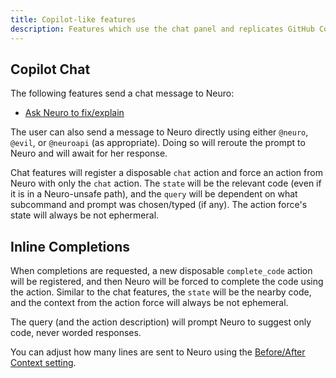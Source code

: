 ```yaml
---
title: Copilot-like features
description: Features which use the chat panel and replicates GitHub Copilot's behaviour.
---
```


## Copilot Chat

The following features send a chat message to Neuro:

- [Ask Neuro to fix/explain](/neuropilot/references/commands#ask-neuro-to-fixexplain)

The user can also send a message to Neuro directly using either `@neuro`, `@evil`, or `@neuroapi` (as appropriate).
Doing so will reroute the prompt to Neuro and will await for her response.

Chat features will register a disposable `chat` action and force an action from Neuro with only the `chat` action.
The `state` will be the relevant code (even if it is in a Neuro-unsafe path), and the `query` will be dependent on what subcommand and prompt was chosen/typed (if any).
The action force's state will always be not ephermeral.

## Inline Completions

When completions are requested, a new disposable `complete_code` action will be registered, and then Neuro will be forced to complete the code using the action.
Similar to the chat features, the `state` will be the nearby code, and the context from the action force will always be not ephemeral.

The query (and the action description) will prompt Neuro to suggest only code, never worded responses.

You can adjust how many lines are sent to Neuro using the [Before/After Context setting](/neuropilot/reference/settings#beforeafter-context).
